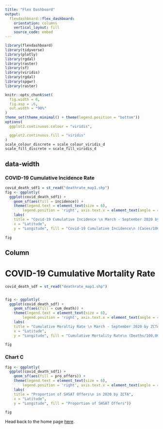 ```yaml
---
title: "Flex Dashboard"
output: 
  flexdashboard::flex_dashboard:
    orientation: columns
    vertical_layout: fill
    source_code: embed
---
```


```r
library(flexdashboard)
library(tidyverse)
library(plotly)
library(rgdal)
library(raster)
library(sf)
library(viridis)
library(rgdal)
library(spgwr)
library(raster)

knitr::opts_chunk$set(
  fig.width = 6,
  fig.asp = .6,
  out.width = "90%"
)
theme_set(theme_minimal() + theme(legend.position = "bottom"))
options(
  ggplot2.continuous.colour = "viridis",

  ggplot2.continuous.fill = "viridis"
)
scale_colour_discrete = scale_colour_viridis_d
scale_fill_discrete = scale_fill_viridis_d
```

{data-width=600}
-----------------------------------------------------------------------

### COVID-19 Cumulative Incidence Rate 

```r
covid_death_sdf1 = st_read("deathrate_map1.shp") 
fig <- ggplotly(
  ggplot(covid_death_sdf1) +
    geom_sf(aes(fill = incidence)) +
    theme(legend.text = element_text(size = 6), 
        legend.position = 'right', axis.text.x = element_text(angle = 45)) +
    labs(
    title = "Covid-19 Cumulative Incidence \n March - September 2020 by ZCTA",
    x = "Latitude",
    y = "Longitude", fill = "Covid-19 Cumulative Incidence\n (Cases/100,000)")) 
  
fig
```

Column {data-width=400}
-----------------------------------------------------------------------


# COVID-19 Cumulative Mortality Rate 
```r
covid_death_sdf = st_read("deathrate_map1.shp") 


fig <- ggplotly(
  ggplot(covid_death_sdf) +
    geom_sf(aes(fill = cum_death)) +
    theme(legend.text = element_text(size = 6), 
        legend.position = 'right', axis.text.x = element_text(angle = 45)) +
    labs(
    title = "Cumulative Moraltiy Rate \n March - September 2020 by ZCTA",
    x = "Latitude",
    y = "Longitude", fill = "Cumulative Mortality Rate\n (Deaths/100,000)")) 
  
fig

```

### Chart C

```r
fig <- ggplotly(
  ggplot(covid_death_sdf1) +
    geom_sf(aes(fill = pro_offers)) +
    theme(legend.text = element_text(size = 6), 
        legend.position = 'right', axis.text.x = element_text(angle = 45)) +
    labs(
    title = "Proportion of SHSAT Offers\n in 2020 by ZCTA",
    x = "Latitude",
    y = "Longitude", fill = "Proportion of SHSAT Offers")) 
  
fig
```

Head back to the home page [here](index.html). 